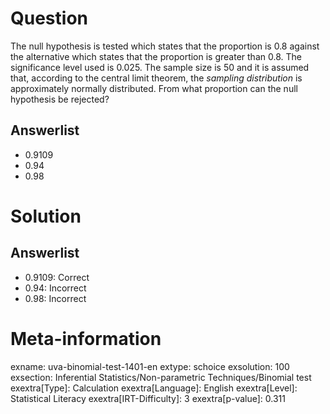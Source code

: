 Question
========

The null hypothesis is tested which states that the proportion is 0.8 against the alternative which states that the proportion is greater than 0.8. The significance level used is 0.025. The sample size is 50 and it is assumed that, according to the central limit theorem, the *sampling distribution* is approximately normally distributed. From what proportion can the null hypothesis be rejected?

Answerlist
----------

* 0.9109
* 0.94
* 0.98

Solution
========

Answerlist
----------

* 0.9109: Correct
* 0.94: Incorrect
* 0.98: Incorrect

Meta-information
================
exname: uva-binomial-test-1401-en
extype: schoice
exsolution: 100
exsection: Inferential Statistics/Non-parametric Techniques/Binomial test
exextra[Type]: Calculation
exextra[Language]: English
exextra[Level]: Statistical Literacy
exextra[IRT-Difficulty]: 3
exextra[p-value]: 0.311
